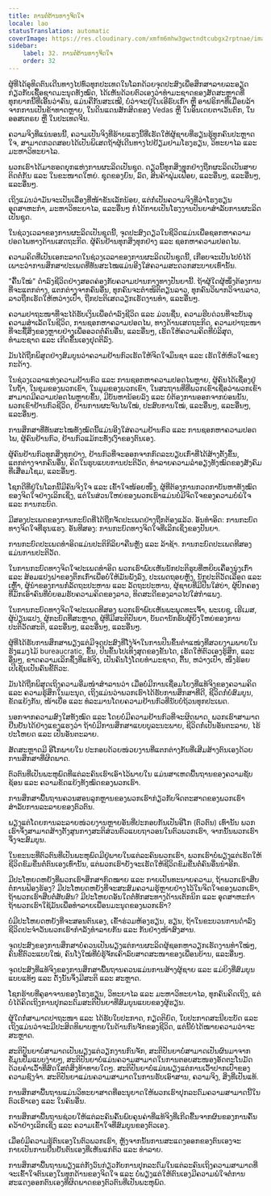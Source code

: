 ```yaml
---
title: ການຕໍ່ຕ້ານທາງຈິດໃຈ
locale: lao
statusTranslation: automatic
coverImage: https://res.cloudinary.com/xmfm6mhw3gwctndtcubgx2rptnae/image/upload/v1740337243/small_cover_educacion_fundamental_a051170f1c.webp
sidebar:
    label: 32. ການຕໍ່ຕ້ານທາງຈິດໃຈ
    order: 32
---
```

ຜູ້ທີ່ໄດ້ອຸທິດຕົນເດີນທາງໄປທົ່ວທຸກປະເທດໃນໂລກດ້ວຍຈຸດປະສົງເພື່ອສຶກສາລາຍລະອຽດກ່ຽວກັບເຊື້ອຊາດມະນຸດທັງໝົດ, ໄດ້ເຫັນດ້ວຍຕົວເອງວ່າທຳມະຊາດຂອງສັດສະຫຼາດທີ່ທຸກຍາກນີ້ທີ່ເອີ້ນວ່າຄົນ, ແມ່ນຄືກັນສະເໝີ, ບໍ່ວ່າຈະຢູ່ໃນເອີຣົບເກົ່າ ຫຼື ອາຟຣິກາທີ່ເມື່ອຍລ້າຈາກການເປັນຂ້າທາດຫຼາຍ, ໃນດິນແດນສັກສິດຂອງ Vedas ຫຼື ໃນອິນເດຍຕາເວັນຕົກ, ໃນອອສເຕຣຍ ຫຼື ໃນປະເທດຈີນ.

ຄວາມຈິງທີ່ແນ່ນອນນີ້, ຄວາມເປັນຈິງທີ່ຮ້າຍແຮງນີ້ທີ່ເຮັດໃຫ້ຜູ້ຊາຍທີ່ຮຽນຮູ້ທຸກຄົນປະຫຼາດໃຈ, ສາມາດກວດສອບໄດ້ເປັນພິເສດຖ້າຜູ້ເດີນທາງໄປຢ້ຽມຢາມໂຮງຮຽນ, ວິທະຍາໄລ ແລະ ມະຫາວິທະຍາໄລ.

ພວກເຮົາໄດ້ມາຮອດຍຸກແຫ່ງການຜະລິດເປັນຊຸດ. ດຽວນີ້ທຸກສິ່ງທຸກຢ່າງຖືກຜະລິດເປັນສາຍຕິດຕໍ່ກັນ ແລະ ໃນຂະໜາດໃຫຍ່. ຊຸດຂອງຍົນ, ລົດ, ສິນຄ້າຟຸ່ມເຟືອຍ, ແລະອື່ນໆ, ແລະອື່ນໆ, ແລະອື່ນໆ.

ເຖິງແມ່ນວ່າມັນຈະເປັນເລື່ອງທີ່ໜ້າຂັນເລັກນ້ອຍ, ແຕ່ກໍ່ເປັນຄວາມຈິງທີ່ວ່າໂຮງຮຽນອຸດສາຫະກຳ, ມະຫາວິທະຍາໄລ, ແລະອື່ນໆ ກໍ່ໄດ້ກາຍເປັນໂຮງງານປັນຍາສໍາລັບການຜະລິດເປັນຊຸດ.

ໃນຊ່ວງເວລາຂອງການຜະລິດເປັນຊຸດນີ້, ຈຸດປະສົງດຽວໃນຊີວິດແມ່ນເພື່ອຊອກຫາຄວາມປອດໄພທາງດ້ານເສດຖະກິດ. ຜູ້ຄົນຢ້ານທຸກສິ່ງທຸກຢ່າງ ແລະ ຊອກຫາຄວາມປອດໄພ.

ຄວາມຄິດທີ່ເປັນເອກະລາດໃນຊ່ວງເວລາຂອງການຜະລິດເປັນຊຸດນີ້, ເກືອບຈະເປັນໄປບໍ່ໄດ້ ເພາະວ່າການສຶກສາປະເພດທີ່ທັນສະໄໝແມ່ນອີງໃສ່ຄວາມສະດວກສະບາຍເທົ່ານັ້ນ.

"ຄື້ນໃໝ່" ດຳລົງຊີວິດຢ່າງສອດຄ່ອງກັບຄວາມປານກາງທາງປັນຍານີ້. ຖ້າຜູ້ໃດຜູ້ໜຶ່ງຕ້ອງການທີ່ຈະແຕກຕ່າງ, ແຕກຕ່າງຈາກຄົນອື່ນ, ທຸກຄົນຈະຕຳໜິຕິຕຽນລາວ, ທຸກຄົນວິພາກວິຈານລາວ, ລາວຖືກເຮັດໃຫ້ຫວ່າງເປົ່າ, ຖືກປະຕິເສດວຽກເຮັດງານທຳ, ແລະອື່ນໆ.

ຄວາມປາຖະໜາທີ່ຈະໄດ້ຮັບເງິນເພື່ອດຳລົງຊີວິດ ແລະ ມ່ວນຊື່ນ, ຄວາມຮີບດ່ວນທີ່ຈະບັນລຸຄວາມສຳເລັດໃນຊີວິດ, ການຊອກຫາຄວາມປອດໄພ, ທາງດ້ານເສດຖະກິດ, ຄວາມປາຖະໜາທີ່ຈະຊື້ສິ່ງຂອງຫຼາຍຢ່າງເພື່ອອວດຕໍ່ຄົນອື່ນ, ແລະອື່ນໆ, ເຮັດໃຫ້ຄວາມຄິດທີ່ບໍລິສຸດ, ທຳມະຊາດ ແລະ ເກີດຂຶ້ນເອງຢຸດຕິລົງ.

ມັນໄດ້ຖືກພິສູດຢ່າງສົມບູນວ່າຄວາມຢ້ານກົວເຮັດໃຫ້ຈິດໃຈມຶນຊາ ແລະ ເຮັດໃຫ້ຫົວໃຈແຂງກະດ້າງ.

ໃນຊ່ວງເວລາແຫ່ງຄວາມຢ້ານກົວ ແລະ ການຊອກຫາຄວາມປອດໄພຫຼາຍ, ຜູ້ຄົນໄດ້ເຊື່ອງຢູ່ໃນຖ້ຳ, ໃນຂຸມຂອງພວກເຂົາ, ໃນມຸມຂອງພວກເຂົາ, ໃນສະຖານທີ່ທີ່ພວກເຂົາເຊື່ອວ່າພວກເຂົາສາມາດມີຄວາມປອດໄພຫຼາຍຂຶ້ນ, ມີບັນຫານ້ອຍລົງ ແລະ ບໍ່ຕ້ອງການອອກຈາກບ່ອນນັ້ນ, ພວກເຂົາຢ້ານກົວຊີວິດ, ຢ້ານການຜະຈົນໄພໃໝ່, ປະສົບການໃໝ່, ແລະອື່ນໆ, ແລະອື່ນໆ, ແລະອື່ນໆ.

ການສຶກສາທີ່ທັນສະໄໝທັງໝົດນີ້ແມ່ນອີງໃສ່ຄວາມຢ້ານກົວ ແລະ ການຊອກຫາຄວາມປອດໄພ, ຜູ້ຄົນຢ້ານກົວ, ຢ້ານກົວແມ້ກະທັ່ງເງົາຂອງຕົນເອງ.

ຜູ້ຄົນຢ້ານກົວທຸກສິ່ງທຸກຢ່າງ, ຢ້ານກົວທີ່ຈະອອກຈາກກົດລະບຽບເກົ່າທີ່ໄດ້ສ້າງຕັ້ງຂຶ້ນ, ແຕກຕ່າງຈາກຄົນອື່ນ, ຄິດໃນຮູບແບບການປະຕິວັດ, ທໍາລາຍຄວາມລໍາອຽງທັງໝົດຂອງສັງຄົມທີ່ເສື່ອມໂຊມ, ແລະອື່ນໆ.

ໂຊກດີທີ່ຢູ່ໃນໂລກນີ້ມີຄົນຈິງໃຈ ແລະ ເຂົ້າໃຈໜ້ອຍໜຶ່ງ, ຜູ້ທີ່ຕ້ອງການກວດກາບັນຫາທັງໝົດຂອງຈິດໃຈຢ່າງເລິກເຊິ່ງ, ແຕ່ໃນສ່ວນໃຫຍ່ຂອງພວກເຮົາແມ່ນບໍ່ມີຈິດໃຈຂອງຄວາມບໍ່ພໍໃຈ ແລະ ການກະບົດ.

ມີສອງປະເພດຂອງການກະບົດທີ່ໄດ້ຖືກຈັດປະເພດຢ່າງຖືກຕ້ອງແລ້ວ. ອັນທຳອິດ: ການກະບົດທາງຈິດໃຈທີ່ຮຸນແຮງ. ອັນທີສອງ: ການກະບົດທາງຈິດໃຈທີ່ເລິກເຊິ່ງຂອງປັນຍາ.

ການກະບົດປະເພດທຳອິດແມ່ນປະຕິກິລິຍາຄືນຫຼັງ ແລະ ລ້າຊ້າ. ການກະບົດປະເພດທີສອງແມ່ນການປະຕິວັດ.

ໃນການກະບົດທາງຈິດໃຈປະເພດທຳອິດ ພວກເຮົາພົບເຫັນນັກປະຕິຮູບທີ່ຫຍິບເຄື່ອງນຸ່ງເກົ່າ ແລະ ສ້ອມແປງຝາຂອງຕຶກເກົ່າເພື່ອບໍ່ໃຫ້ມັນພັງລົງ, ປະເພດຖອຍຫຼັງ, ນັກປະຕິວັດເລືອດ ແລະ ເຫຼົ້າ, ຜູ້ນຳຂອງການກໍ່ລັດຖະປະຫານ ແລະ ລັດຖະປະຫານ, ຜູ້ຊາຍທີ່ມີປືນໃສ່ບ່າ, ຜູ້ປົກຄອງທີ່ມັກເອົາຄົນທີ່ບໍ່ຍອມຮັບຄວາມຄິດຂອງລາວ, ທິດສະດີຂອງລາວໄປໃສ່ກຳແພງ.

ໃນການກະບົດທາງຈິດໃຈປະເພດທີສອງ ພວກເຮົາພົບເຫັນພະພຸດທະເຈົ້າ, ພະເຍຊູ, ເຮີເມສ, ຜູ້ປ່ຽນແປງ, ຜູ້ກະບົດທີ່ສະຫຼາດ, ຜູ້ທີ່ມີສະຕິປັນຍາ, ບັນດານັກຮົບຜູ້ຍິ່ງໃຫຍ່ຂອງການປະຕິວັດສະຕິ, ແລະອື່ນໆ, ແລະອື່ນໆ, ແລະອື່ນໆ.

ຜູ້ທີ່ໄດ້ຮັບການສຶກສາພຽງແຕ່ມີຈຸດປະສົງທີ່ໂງ່ຈ້າໃນການປີນຂຶ້ນຕໍາແໜ່ງທີ່ສວຍງາມພາຍໃນຮັງແມງໄມ້ bureaucratic, ຂຶ້ນ, ປີນຂຶ້ນໄປເທິງສຸດຂອງຂັ້ນໄດ, ເຮັດໃຫ້ຕົວເອງຮູ້ສຶກ, ແລະອື່ນໆ, ຂາດຄວາມເລິກຊຶ້ງທີ່ແທ້ຈິງ, ເປັນຄົນໂງ່ໂດຍທໍາມະຊາດ, ຕື້ນ, ຫວ່າງເປົ່າ, ໜຶ່ງຮ້ອຍເປີເຊັນເປັນຄົນຂີ້ຕົວະ.

ມັນໄດ້ຖືກພິສູດເຖິງຄວາມອີ່ມໜຳສຳລານວ່າ ເມື່ອບໍ່ມີການເຊື່ອມໂຍງທີ່ແທ້ຈິງຂອງຄວາມຄິດ ແລະ ຄວາມຮູ້ສຶກໃນມະນຸດ, ເຖິງແມ່ນວ່າພວກເຮົາໄດ້ຮັບການສຶກສາທີ່ດີ, ຊີວິດກໍ່ບໍ່ສົມບູນ, ຂັດແຍ້ງກັນ, ໜ້າເບື່ອ ແລະ ທໍລະມານໂດຍຄວາມຢ້ານກົວທີ່ນັບບໍ່ຖ້ວນທຸກປະເພດ.

ນອກຈາກຄວາມສົງໃສທັງໝົດ ແລະ ໂດຍບໍ່ມີຄວາມຢ້ານກົວທີ່ຈະຜິດພາດ, ພວກເຮົາສາມາດຢືນຢັນໄດ້ຢ່າງແຂງແຮງວ່າ ຖ້າບໍ່ມີການສຶກສາແບບບູລະນະພາບ, ຊີວິດກໍ່ເປັນອັນຕະລາຍ, ໄຮ້ປະໂຫຍດ ແລະ ເປັນອັນຕະລາຍ.

ສັດສະຫຼາດມີ ອີໂກພາຍໃນ ປະກອບດ້ວຍໜ່ວຍງານທີ່ແຕກຕ່າງກັນທີ່ເສີມສ້າງຕົນເອງດ້ວຍການສຶກສາທີ່ຜິດພາດ.

ຕົວຕົນທີ່ເປັນພະຫຸພົດທີ່ແຕ່ລະຄົນເຮົາເອົາໄວ້ພາຍໃນ ແມ່ນສາເຫດພື້ນຖານຂອງຄວາມຊັບຊ້ອນ ແລະ ຄວາມຂັດແຍ້ງທັງໝົດຂອງພວກເຮົາ.

ການສຶກສາພື້ນຖານຄວນສອນລູກຫຼານຂອງພວກເຮົາກ່ຽວກັບຈິດຕະສາດຂອງພວກເຮົາສຳລັບການລະລາຍຂອງຕົວຕົນ.

ພຽງແຕ່ໂດຍການລະລາຍໜ່ວຍງານຫຼາຍອັນທີ່ປະກອບກັນເປັນອີໂກ (ຕົວຕົນ) ເທົ່ານັ້ນ ພວກເຮົາຈຶ່ງສາມາດສ້າງຕັ້ງສູນກາງສະຕິສ່ວນຕົວແບບຖາວອນໃນຕົວພວກເຮົາ, ຈາກນັ້ນພວກເຮົາຈຶ່ງຈະສົມບູນ.

ໃນຂະນະທີ່ຕົວຕົນທີ່ເປັນພະຫຸພົດມີຢູ່ພາຍໃນແຕ່ລະຄົນພວກເຮົາ, ພວກເຮົາບໍ່ພຽງແຕ່ເຮັດໃຫ້ຊີວິດຂົມຂື່ນຕໍ່ຕົນເອງເທົ່ານັ້ນ, ແຕ່ພວກເຮົາຍັງຈະເຮັດໃຫ້ຊີວິດຂົມຂື່ນຕໍ່ຄົນອື່ນນຳອີກ.

ມີປະໂຫຍດຫຍັງທີ່ພວກເຮົາສຶກສາກົດໝາຍ ແລະ ກາຍເປັນທະນາຍຄວາມ, ຖ້າພວກເຮົາສືບຕໍ່ການຟ້ອງຮ້ອງ? ມີປະໂຫຍດຫຍັງທີ່ຈະສະສົມຄວາມຮູ້ຫຼາຍຢ່າງໄວ້ໃນຈິດໃຈຂອງພວກເຮົາ, ຖ້າພວກເຮົາສືບຕໍ່ສັບສົນ? ມີປະໂຫຍດອັນໃດຕໍ່ທັກສະທາງດ້ານເຕັກນິກ ແລະ ອຸດສາຫະກຳ ຖ້າພວກເຮົາໃຊ້ມັນເພື່ອທຳລາຍເພື່ອນມະນຸດຂອງພວກເຮົາ?

ບໍ່ມີປະໂຫຍດຫຍັງທີ່ຈະສອນຕົນເອງ, ເຂົ້າຮ່ວມຫ້ອງຮຽນ, ຮຽນ, ຖ້າໃນຂະບວນການດຳລົງຊີວິດປະຈຳວັນພວກເຮົາກຳລັງທຳລາຍກັນ ແລະ ກັນຢ່າງໜ້າສົງສານ.

ຈຸດປະສົງຂອງການສຶກສາບໍ່ຄວນເປັນພຽງແຕ່ການຜະລິດຜູ້ຊອກຫາວຽກເຮັດງານທຳໃໝ່ໆ, ຄົນຂີ້ຕົວະແບບໃໝ່, ຄົນໂງ່ໃໝ່ທີ່ບໍ່ຮູ້ຈັກເຄົາລົບສາດສະໜາຂອງເພື່ອນບ້ານ, ແລະອື່ນໆ.

ຈຸດປະສົງທີ່ແທ້ຈິງຂອງການສຶກສາພື້ນຖານຄວນແມ່ນການສ້າງຜູ້ຊາຍ ແລະ ແມ່ຍິງທີ່ສົມບູນແບບແທ້ໆ ແລະ ດັ່ງນັ້ນຈຶ່ງມີສະຕິ ແລະ ສະຫຼາດ.

ໂຊກຮ້າຍທີ່ຄູອາຈານຂອງໂຮງຮຽນ, ວິທະຍາໄລ ແລະ ມະຫາວິທະຍາໄລ, ທຸກຄົນຄິດເຖິງ, ແຕ່ບໍ່ໄດ້ຄິດເຖິງການປຸກລະດົມສະຕິປັນຍາທີ່ສົມບູນແບບຂອງຜູ້ຮຽນ.

ຜູ້ໃດກໍ່ສາມາດປາຖະໜາ ແລະ ໄດ້ຮັບໃບປະກາດ, ກຽດຕິຍົດ, ໃບປະກາດສະນີຍະບັດ ແລະ ເຖິງແມ່ນວ່າຈະມີປະສິດທິພາບຫຼາຍໃນດ້ານກົນຈັກຂອງຊີວິດ, ແຕ່ນີ້ບໍ່ໄດ້ໝາຍຄວາມວ່າຈະສະຫຼາດ.

ສະຕິປັນຍາບໍ່ສາມາດເປັນພຽງແຕ່ວຽກງານກົນຈັກ, ສະຕິປັນຍາບໍ່ສາມາດເປັນຜົນມາຈາກຂໍ້ມູນປຶ້ມແບບງ່າຍໆ, ສະຕິປັນຍາບໍ່ແມ່ນຄວາມສາມາດໃນການຕອບສະໜອງອັດຕະໂນມັດດ້ວຍຄຳເວົ້າທີ່ສົດໃສຕໍ່ສິ່ງທ້າທາຍໃດໆ. ສະຕິປັນຍາບໍ່ແມ່ນພຽງແຕ່ການເວົ້າປາກເປົ່າຂອງຄວາມຊົງຈຳ. ສະຕິປັນຍາແມ່ນຄວາມສາມາດໃນການຮັບເອົາສານ, ຄວາມຈິງ, ສິ່ງທີ່ເປັນແທ້.

ການສຶກສາພື້ນຖານແມ່ນວິທະຍາສາດທີ່ອະນຸຍາດໃຫ້ພວກເຮົາປຸກລະດົມຄວາມສາມາດນີ້ໃນຕົວເຮົາເອງ ແລະ ໃນຄົນອື່ນ.

ການສຶກສາພື້ນຖານຊ່ວຍໃຫ້ແຕ່ລະຄົນຄົ້ນພົບຄຸນຄ່າທີ່ແທ້ຈິງທີ່ເກີດຂື້ນຈາກຜົນຂອງການຄົ້ນຄວ້າຢ່າງເລິກເຊິ່ງ ແລະ ຄວາມເຂົ້າໃຈທີ່ສົມບູນຂອງຕົວເອງ.

ເມື່ອບໍ່ມີຄວາມຮູ້ຕົນເອງໃນຕົວພວກເຮົາ, ຫຼັງຈາກນັ້ນການສະແດງອອກຂອງຕົນເອງຈະກາຍເປັນການຢືນຢັນຕົນເອງທີ່ເຫັນແກ່ຕົວ ແລະ ທຳລາຍ.

ການສຶກສາພື້ນຖານພຽງແຕ່ກັງວົນກ່ຽວກັບການປຸກລະດົມໃນແຕ່ລະຄົນເຖິງຄວາມສາມາດທີ່ຈະເຂົ້າໃຈຕົນເອງໃນທຸກດ້ານຂອງຈິດໃຈ ແລະ ບໍ່ພຽງແຕ່ໃຫ້ຕົນເອງມີຄວາມພໍໃຈຕໍ່ການສະແດງອອກຕົນເອງທີ່ຜິດພາດຂອງຕົວຕົນທີ່ເປັນພະຫຸພົດ.

